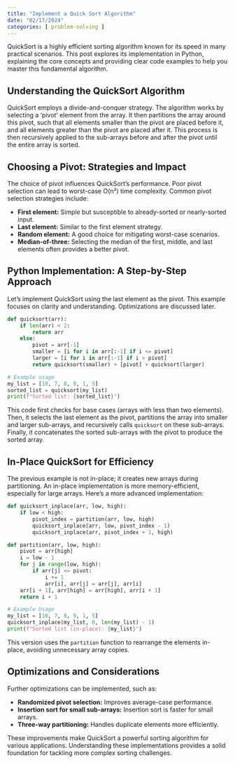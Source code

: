 ```yaml
---
title: "Implement a Quick Sort Algorithm"
date: "02/17/2024"
categories: [ problem-solving ]
---
```


QuickSort is a highly efficient sorting algorithm known for its speed in many practical scenarios.  This post explores its implementation in Python, explaining the core concepts and providing clear code examples to help you master this fundamental algorithm.


## Understanding the QuickSort Algorithm

QuickSort employs a divide-and-conquer strategy.  The algorithm works by selecting a 'pivot' element from the array.  It then partitions the array around this pivot, such that all elements smaller than the pivot are placed before it, and all elements greater than the pivot are placed after it.  This process is then recursively applied to the sub-arrays before and after the pivot until the entire array is sorted.


## Choosing a Pivot: Strategies and Impact

The choice of pivot influences QuickSort's performance. Poor pivot selection can lead to worst-case O(n²) time complexity. Common pivot selection strategies include:

* **First element:**  Simple but susceptible to already-sorted or nearly-sorted input.
* **Last element:** Similar to the first element strategy.
* **Random element:**  A good choice for mitigating worst-case scenarios.
* **Median-of-three:** Selecting the median of the first, middle, and last elements often provides a better pivot.


## Python Implementation: A Step-by-Step Approach

Let's implement QuickSort using the last element as the pivot.  This example focuses on clarity and understanding.  Optimizations are discussed later.

```python
def quicksort(arr):
    if len(arr) < 2:
        return arr
    else:
        pivot = arr[-1]
        smaller = [i for i in arr[:-1] if i <= pivot]
        larger = [i for i in arr[:-1] if i > pivot]
        return quicksort(smaller) + [pivot] + quicksort(larger)

# Example usage
my_list = [10, 7, 8, 9, 1, 5]
sorted_list = quicksort(my_list)
print(f"Sorted list: {sorted_list}")
```

This code first checks for base cases (arrays with less than two elements).  Then, it selects the last element as the pivot, partitions the array into smaller and larger sub-arrays, and recursively calls `quicksort` on these sub-arrays.  Finally, it concatenates the sorted sub-arrays with the pivot to produce the sorted array.


##  In-Place QuickSort for Efficiency

The previous example is not in-place; it creates new arrays during partitioning.  An in-place implementation is more memory-efficient, especially for large arrays.  Here's a more advanced implementation:


```python
def quicksort_inplace(arr, low, high):
    if low < high:
        pivot_index = partition(arr, low, high)
        quicksort_inplace(arr, low, pivot_index - 1)
        quicksort_inplace(arr, pivot_index + 1, high)

def partition(arr, low, high):
    pivot = arr[high]
    i = low - 1
    for j in range(low, high):
        if arr[j] <= pivot:
            i += 1
            arr[i], arr[j] = arr[j], arr[i]
    arr[i + 1], arr[high] = arr[high], arr[i + 1]
    return i + 1

# Example Usage
my_list = [10, 7, 8, 9, 1, 5]
quicksort_inplace(my_list, 0, len(my_list) - 1)
print(f"Sorted list (in-place): {my_list}")
```

This version uses the `partition` function to rearrange the elements in-place, avoiding unnecessary array copies.


## Optimizations and Considerations

Further optimizations can be implemented, such as:

* **Randomized pivot selection:** Improves average-case performance.
* **Insertion sort for small sub-arrays:**  Insertion sort is faster for small arrays.
* **Three-way partitioning:** Handles duplicate elements more efficiently.


These improvements make QuickSort a powerful sorting algorithm for various applications. Understanding these implementations provides a solid foundation for tackling more complex sorting challenges.